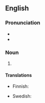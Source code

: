 ==English==

===Pronunciation===
* {{IPA|hʌni|lang=en}}
* {{rhymes|ʌni|lang=en}}

===Noun===
{{en-noun|-}}

# {{eye dialect of|honey|lang=en}}


====Translations====
{{trans-top|eye dialect for honey}}
* Finnish: {{t|fi|hinaja}}
{{trans-mid}}
* Swedish: {{t+|sv|honing|c}}
{{trans-bottom}}